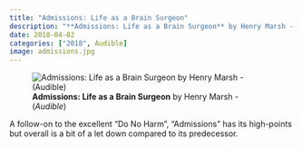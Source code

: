 ```yaml
---
title: "Admissions: Life as a Brain Surgeon"
description: "**Admissions: Life as a Brain Surgeon** by Henry Marsh - (*Audible*)"
date: 2018-04-02
categories: ["2018", Audible]
image: admissions.jpg
---
```

![**Admissions: Life as a Brain Surgeon** by Henry Marsh - (*Audible*)](admissions.jpg){fig-align="left"}

A follow-on to the excellent "Do No Harm", "Admissions" has its high-points but overall is a bit of a let down compared to its predecessor.